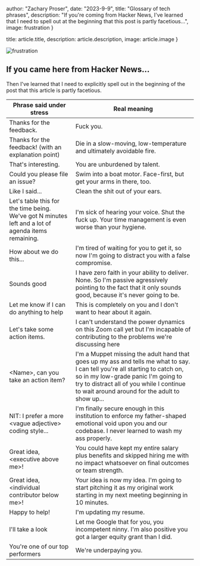 



 author: "Zachary Proser",
 date: "2023-9-9",
 title: "Glossary of tech phrases",
 description: "If you're coming from Hacker News, I've learned that I need to spell out at the beginning that this post is partly facetious...",
 image: frustration
}

 title: article.title,
 description: article.description,
 image: article.image
}


<Image src={frustration} alt="frustration"/>

## If you came here from Hacker News...

Then I've learned that I need to explicitly spell out in the beginning of the post that this article is partly facetious. 

|   Phrase said under stress|  Real meaning |  
|---|---|
| Thanks for the feedback.  |  Fuck you. |   
|   Thanks for the feedback! (with an explanation point) |   Die in a slow-moving, low-temperature and ultimately avoidable fire.|   
| That's interesting. |  You are unburdened by talent. |
| Could you please file an issue? | Swim into a boat motor. Face-first, but get your arms in there, too. | 
| Like I said... | Clean the shit out of your ears. |  
| Let's table this for the time being. We've got N minutes left and a lot of agenda items remaining. | I'm sick of hearing your voice. Shut the fuck up. Your time management is even worse than your hygiene. |
| How about we do this...| I'm tired of waiting for you to get it, so now I'm going to distract you with a false compromise. |
| Sounds good | I have zero faith in your ability to deliver. None. So I'm passive agressively pointing to the fact that it only sounds good, because it's never going to be. |
| Let me know if I can do anything to help | This is completely on you and I don't want to hear about it again. |
| Let's take some action items. | I can't understand the power dynamics on this Zoom call yet but I'm incapable of contributing to the problems we're discussing here | 
| \<Name\>, can you take an action item? | I'm a Muppet missing the adult hand that goes up my ass and tells me what to say. I can tell you're all starting to catch on, so in my low-grade panic I'm going to try to distract all of you while I continue to wait around around for the adult to show up...|
| NIT: I prefer a more \<vague adjective\> coding style...| I'm finally secure enough in this institution to enforce my father-shaped emotional void upon you and our codebase. I never learned to wash my ass properly. |
| Great idea, \<executive above me\>! | You could have kept my entire salary plus benefits and skipped hiring me with no impact whatsoever on final outcomes or team strength. |
| Great idea, \<individual contributor below me\>!| Your idea is now my idea. I'm going to start pitching it as my original work starting in my next meeting beginning in 10 minutes.|
|Happy to help!|I'm updating my resume.|
| I'll take a look | Let me Google that for you, you incompetent ninny. I'm also positive you got a larger equity grant than I did. | 
| You're one of our top performers | We're underpaying you. |
